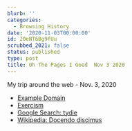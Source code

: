 ```yaml
---
blurb: ''
categories:
  - Browsing History
date: '2020-11-03T00:00:00'
id: 20eNT6Bg9fUu
scrubbed_2021: false
status: published
type: post
title: Oh The Pages I Goed  Nov 3 2020
---
```


My trip around the web - Nov. 3, 2020

- [Example Domain](http://example.com/)
- [Exercism](https://exercism.io/)
- [Google Search: tydie](https://www.google.com/search?client=safari&rls=en&q=tydie&ie=UTF-8&oe=UTF-8)
- [Wikipedia: Docendo discimus](https://en.wikipedia.org/wiki/Docendo_discimus)
